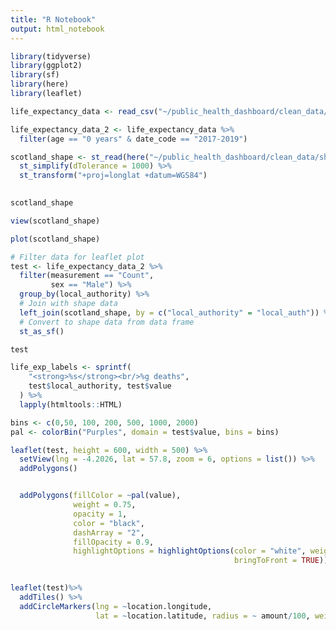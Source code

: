 ```yaml
---
title: "R Notebook"
output: html_notebook
---
```


```r
library(tidyverse)
library(ggplot2)
library(sf)
library(here)
library(leaflet)
```



```r
life_expectancy_data <- read_csv("~/public_health_dashboard/clean_data/life_expectancy_clean.csv")
```



```r
life_expectancy_data_2 <- life_expectancy_data %>%
  filter(age == "0 years" & date_code == "2017-2019")
```

```r
scotland_shape <- st_read(here("~/public_health_dashboard/clean_data/shape_data/pub_las.shp")) %>%
  st_simplify(dTolerance = 1000) %>%
  st_transform("+proj=longlat +datum=WGS84")
  
```


```r
scotland_shape
```

```r
view(scotland_shape)
```

```r
plot(scotland_shape)
```



```r
# Filter data for leaflet plot
test <- life_expectancy_data_2 %>%
  filter(measurement == "Count",
         sex == "Male") %>%
  group_by(local_authority) %>%
  # Join with shape data
  left_join(scotland_shape, by = c("local_authority" = "local_auth")) %>%
  # Convert to shape data from data frame
  st_as_sf()

test

life_exp_labels <- sprintf(
    "<strong>%s</strong><br/>%g deaths",
    test$local_authority, test$value
  ) %>% 
  lapply(htmltools::HTML)

bins <- c(0,50, 100, 200, 500, 1000, 2000)
pal <- colorBin("Purples", domain = test$value, bins = bins)


```



```r
leaflet(test, height = 600, width = 500) %>%
  setView(lng = -4.2026, lat = 57.8, zoom = 6, options = list()) %>%
  addPolygons()


  addPolygons(fillColor = ~pal(value),
              weight = 0.75,
              opacity = 1,
              color = "black",
              dashArray = "2",
              fillOpacity = 0.9,
              highlightOptions = highlightOptions(color = "white", weight = 2,
                                                  bringToFront = TRUE))
  
```
```r
leaflet(test)%>%
  addTiles() %>%
  addCircleMarkers(lng = ~location.longitude,
                   lat = ~location.latitude, radius = ~ amount/100, weight = 1)
```

